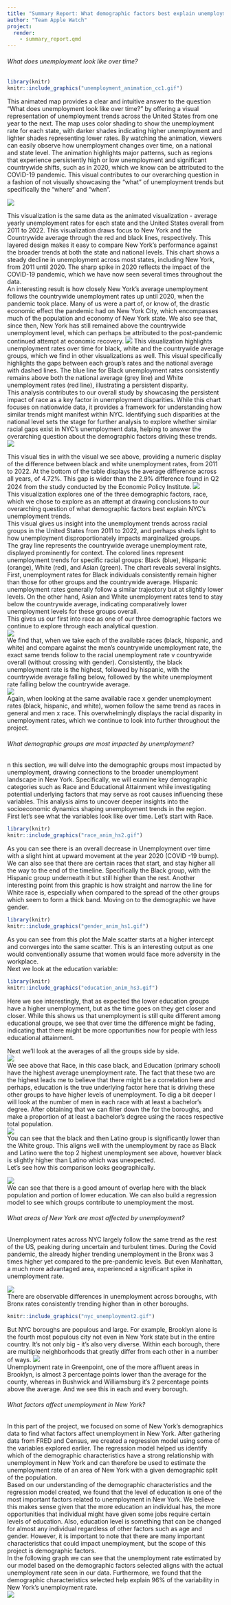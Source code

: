 ```yaml
---
title: "Summary Report: What demographic factors best explain unemployment trends across NYC?"
author: "Team Apple Watch"
project:
  render:
    - summary_report.qmd
---
```


###### What does unemployment look like over time?  

```r
library(knitr)
knitr::include_graphics("unemployment_animation_cc1.gif")
```

This animated map provides a clear and intuitive answer to the question "What does unemployment look like over time?" by offering a visual representation of unemployment trends across the United States from one year to the next. The map uses color shading to show the unemployment rate for each state, with darker shades indicating higher unemployment and lighter shades representing lower rates. By watching the animation, viewers can easily observe how unemployment changes over time, on a national and state level. The animation highlights major patterns, such as regions that experience persistently high or low unemployment and significant countrywide shifts, such as in 2020, which we know can be attributed to the COVID-19 pandemic. This visual contributes to our overarching question in a fashion of not visually showcasing the "what" of unemployment trends but specifically the "where" and "when".

![](summary_report_cc2.PNG)

This visualization is the same data as the animated visualization - average yearly unemployment rates for each state and the United States overall from 2011 to 2022. This visualization draws focus to New York and the Countrywide average through the red and black lines, respectively. This layered design makes it easy to compare New York's performance against the broader trends at both the state and national levels.
This chart shows a steady decline in unemployment across most states, including New York, from 2011 until 2020. The sharp spike in 2020 reflects the impact of the COVID-19 pandemic, which we have now seen several times throughout the data.  
An interesting result is how closely New York's average unemployment follows the countrywide unemployment rates up until 2020, when the pandemic took place. Many of us were a part of, or know of, the drastic economic effect the pandemic had on New York City, which encompasses much of the population and economy of New York state. We also see that, since then, New York has still remained above the countrywide unemployment level, which can perhaps be attributed to the post-pandemic continued attempt at economic recovery. 
![](summary_report_cc3.PNG)
This visualization highlights unemployment rates over time for black, white and the countrywide average groups, which we find in other visualizations as well. This visual specifically highlights the gaps between each group's rates and the national average with dashed lines. The blue line for Black unemployment rates consistently remains above both the national average (grey line) and White unemployment rates (red line), illustrating a persistent disparity.  
This analysis contributes to our overall study by showcasing the persistent impact of race as a key factor in unemployment disparities. While this chart focuses on nationwide data, it provides a framework for understanding how similar trends might manifest within NYC. Identifying such disparities at the national level sets the stage for further analysis to explore whether similar racial gaps exist in NYC's unemployment data, helping to answer the overarching question about the demographic factors driving these trends.  
![](summary_report_cc4.PNG)  


This visual ties in with the visual we see above, providing a numeric display of the difference between black and white unemployment rates, from 2011 to 2022. At the bottom of the table displays the average difference across all years, of 4.72%. This gap is wider than the 2.9% difference found in Q2 2024 from the study conducted by the Economic Policy Institute. 
![](summary_report_cc5.PNG)  
This visualization explores one of the three demographic factors, race, which we chose to explore as an attempt at drawing conclusions to our overarching question of what demographic factors best explain NYC's unemployment trends.  
This visual gives us insight into the unemployment trends across racial groups in the United States from 2011 to 2022, and perhaps sheds light to how unemployment disproportionately impacts marginalized groups.  
The gray line represents the countrywide average unemployment rate, displayed prominently for context. The colored lines represent unemployment trends for specific racial groups: Black (blue), Hispanic (orange), White (red), and Asian (green).
The chart reveals several insights. First, unemployment rates for Black individuals consistently remain higher than those for other groups and the countrywide average. Hispanic unemployment rates generally follow a similar trajectory but at slightly lower levels. On the other hand, Asian and White unemployment rates tend to stay below the countrywide average, indicating comparatively lower unemployment levels for these groups overall.  
This gives us our first into race as one of our three demographic factors we continue to explore through each analytical question.   
![](summary_report_cc6.PNG)  
We find that, when we take each of the available races (black, hispanic, and white) and compare against the men's countrywide unemployment rate, the exact same trends follow to the racial unemployment rate v countrywide overall (without crossing with gender). Consistently, the black unemployment rate is the highest, followed by hispanic, with the countrywide average falling below, followed by the white unemployment rate falling below the countrywide average.   
![](summary_report_cc7.PNG)  
Again, when looking at the same available race x gender unemployment rates (black, hispanic, and white), women follow the same trend as races in general and men x race. This overwhelmingly displays the racial disparity in unemployment rates, which we continue to look into further throughout the project.  

###### What demographic groups are most impacted by unemployment? 

n this section, we will delve into the demographic groups most impacted by unemployment, drawing connections to the broader unemployment landscape in New York. Specifically, we will examine key demographic categories such as Race and Educational Attainment while investigating potential underlying factors that may serve as root causes influencing these variables. This analysis aims to uncover deeper insights into the socioeconomic dynamics shaping unemployment trends in the region.  
First let's see what the variables look like over time. Let's start with Race.
```r
library(knitr)
knitr::include_graphics("race_anim_hs2.gif")
```
As you can see there is an overall decrease in Unemployment over time with a slight hint at upward movement at the year 2020 (COVID -19 bump). We can also see that there are certain races that start, and stay higher all the way to the end of the timeline. Specifically the Black group, with the Hispanic group underneath it but still higher than the rest. Another interesting point from this graphic is how straight and narrow the line for White race is, especially when compared to the spread of the other groups which seem to form a thick band. Moving on to the demographic we have gender.

```r
library(knitr)
knitr::include_graphics("gender_anim_hs1.gif")
```
As you can see from this plot the Male scatter starts at a higher intercept and converges into the same scatter. This is an interesting output as one would conventionally assume that women would face more adversity in the workplace.  
Next we look at the education variable:
```r
library(knitr)
knitr::include_graphics("education_anim_hs3.gif")
```
Here we see interestingly, that as expected the lower education groups have a higher unemployment, but as the time goes on they get closer and closer. While this shows us that unemployment is still quite different among educational groups, we see that over time the difference might be fading, indicating that there might be more opportunities now for people with less educational attainment.  

Next we'll look at the averages of all the groups side by side.  
![](summary_report_hs4.PNG)  
We see above that Race, in this case black, and Education (primary school) have the highest average unemployment rate. The fact that these two are the highest leads me to believe that there might be a correlation here and perhaps, education is the true underlying factor here that is driving these other groups to have higher levels of unemployment. To dig a bit deeper I will look at the number of men in each race with at least a bachelor's degree. After obtaining that we can filter down the for the boroughs, and make a proportion of at least a bachelor's degree using the races respective total population.  
![](summary_report_hs5.PNG)  
You can see that the black and then Latino group is significantly lower than the White group. This aligns well with the unemployment by race as Black and Latino were the top 2 highest unemployment see above, however black is slightly higher than Latino which was unexpected.  
Let's see how this comparison looks geographically.  

![](summary_report_hs6.PNG)    
We can see that there is a good amount of overlap here with the black population and portion of lower education. We can also build a regression model to see which groups contribute to unemployment the most.

###### What areas of New York are most affected by unemployment?  

Unemployment rates across NYC largely follow the same trend as the rest of the US, peaking during uncertain and turbulent times. During the Covid pandemic, the already higher trending unemployment in the Bronx was 3 times higher yet compared to the pre-pandemic levels. But even Manhattan, a much more advantaged area, experienced a significant spike in unemployment rate.

![](summary_report_ao1.PNG)  
There are observable differences in unemployment across boroughs, with Bronx rates consistently trending higher than in other boroughs.
```r
knitr::include_graphics("nyc_unemployment2.gif")
```
But NYC boroughs are populous and large. For example, Brooklyn alone is the fourth most populous city not even in New York state but in the entire country. It’s not only big - it’s also very diverse. Within each borough, there are multiple neighborhoods that greatly differ from each other in a number of ways. 
![](summary_report_ao2.PNG)  
Unemployment rate in Greenpoint, one of the more affluent areas in Brooklyn, is almost 3 percentage points lower than the average for the county, whereas in Bushwick and Williamsburg it’s 2 percentage points above the average. And we see this in each and every borough.  

###### What factors affect unemployment in New York?    

In this part of the project, we focused on some of New York’s demographics data to find what factors affect unemployment in New York. After gathering data from FRED and Census, we created a regression model using some of the variables explored earlier. The regression model helped us identify which of the demographic characteristics have a strong relationship with unemployment in New York and can therefore be used to estimate the unemployment rate of an area of New York with a given demographic split of the population.  
Based on our understanding of the demographic characteristics and the regression model created, we found that the level of education is one of the most important factors related to unemployment in New York. We believe this makes sense given that the more education an individual has, the more opportunities that individual might have given some jobs require certain levels of education. Also, education level is something that can be changed for almost any individual regardless of other factors such as age and gender. However, it is important to note that there are many important characteristics that could impact unemployment, but the scope of this project is demographic factors.  
In the following graph we can see that the unemployment rate estimated by our model based on the demographic factors selected aligns with the actual unemployment rate seen in our data. Furthermore, we found that the demographic characteristics selected help explain 96% of the variability in New York’s unemployment rate.  
![](summary_report_mt1.PNG)  